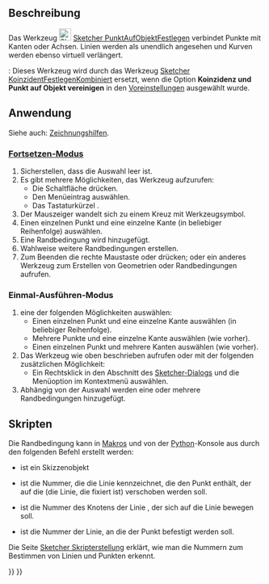 <languages/>

{{Docnav/de
|[[Sketcher_ConstrainCoincident/de|KoinzidentFestlegen]]
|[[Sketcher_ConstrainHorVer/de|HorVerFestlegen]]
|[[Sketcher_Workbench/de|Sketcher]]
|IconL=Sketcher_ConstrainCoincident.svg
|IconR=Sketcher_ConstrainHorVer.svg
|IconC=Workbench_Sketcher.svg
}}

{{GuiCommand/de
|Name=Sketcher ConstrainPointOnObject
|Name/de=Sketcher PunktAufObjektFestlegen
|MenuLocation=Skizze → Sketcher-Randbedingungen → Punkt auf Objekt festlegen
|Workbenches=[[Sketcher_Workbench/de|Sketcher]]
|Shortcut={{KEY|O}}
|SeeAlso=[[Sketcher_ConstrainCoincidentUnified/de|Sketcher KoinzidentFestlegenKombiniert]], [[Sketcher_ConstrainCoincident/de|Sketcher KoinzidentFestlegen]]
}}

<span id="Description"></span>
==Beschreibung==

Das Werkzeug [[Image:Sketcher_ConstrainPointOnObject.svg|24px]] [[Sketcher_ConstrainPointOnObject/de|Sketcher PunktAufObjektFestlegen]] verbindet Punkte mit Kanten oder Achsen. Linien werden als unendlich angesehen und Kurven werden ebenso virtuell verlängert.

{{Version/de|1.0}}: Dieses Werkzeug wird durch das Werkzeug [[Sketcher_ConstrainCoincidentUnified/de|Sketcher KoinzidentFestlegenKombiniert]] ersetzt, wenn die Option '''Koinzidenz und Punkt auf Objekt vereinigen''' in den [[Sketcher_Preferences/de#Allgemein|Voreinstellungen]] ausgewählt wurde.

<span id="Usage"></span>
==Anwendung==

Siehe auch: [[Sketcher_Workbench/de#Zeichnungshilfen|Zeichnungshilfen]].

<span id="Continue_mode"></span>
===[[Sketcher_Workbench/de#Fortsetzen-Modi|Fortsetzen-Modus]]===

# Sicherstellen, dass die Auswahl leer ist.
# Es gibt mehrere Möglichkeiten, das Werkzeug aufzurufen:
#* Die Schaltfläche {{Button|[[Image:Sketcher_ConstrainPointOnObject.svg|16px]] [[Sketcher_ConstrainPointOnObject/de|Punkt auf Objekt festlegen]]}} drücken.
#* Den Menüeintrag {{MenuCommand|Skizze → Randbedingungen → [[Image:Sketcher_ConstrainPointOnObject.svg|16px]] Punkt auf Objekt festlegen}} auswählen.
#* Das Tastaturkürzel {{KEY|O}}.
# Der Mauszeiger wandelt sich zu einem Kreuz mit Werkzeugsymbol.
# Einen einzelnen Punkt und eine einzelne Kante (in beliebiger Reihenfolge) auswählen.
# Eine Randbedingung wird hinzugefügt.
# Wahlweise weitere Randbedingungen erstellen.
# Zum Beenden die rechte Maustaste oder {{KEY|Esc}} drücken; oder ein anderes Werkzeug zum Erstellen von Geometrien oder Randbedingungen aufrufen.

<span id="Run-once_mode"></span>
===Einmal-Ausführen-Modus===

# eine der folgenden Möglichkeiten auswählen:
#* Einen einzelnen Punkt und eine einzelne Kante auswählen (in beliebiger Reihenfolge).
#* Mehrere Punkte und eine einzelne Kante auswählen (wie vorher).
#* Einen einzelnen Punkt und mehrere Kanten auswählen (wie vorher).
# Das Werkzeug wie oben beschrieben aufrufen oder mit der folgenden zusätzlichen Möglichkeit:
#* Ein Rechtsklick in den Abschnitt {{MenuCommand|Elemente}} des [[Sketcher_Dialog/de|Sketcher-Dialogs]] und die Menüoption {{MenuCommand|[[Image:Sketcher_ConstrainPointOnObject.svg|16px]] Punkt auf Objekt festlegen}} im Kontextmenü auswählen.
# Abhängig von der Auswahl werden eine oder mehrere Randbedingungen hinzugefügt.

<span id="Scripting"></span>
==Skripten==

Die Randbedingung kann in [[Macros/de|Makros]] und von der [[Python/de|Python]]-Konsole aus durch den folgenden Befehl erstellt werden:

{{incode|Sketch.addConstraint(Sketcher.Constraint('PointOnObject',LineMoving,PointOfLineMoving,LineFixed))}}

* {{incode|Sketch}} ist ein Skizzenobjekt
* {{incode|LineMoving}} ist die Nummer, die die Linie kennzeichnet, die den Punkt enthält, der auf die {{incode|LineFixed}} (die Linie, die fixiert ist) verschoben werden soll.
* {{incode|PointOfLineMoving}} ist die Nummer des Knotens der Linie {{incode|LineMoving}}, der sich auf die Linie {{incode|LineFixed}} bewegen soll.
* {{incode|LineFixed}} ist die Nummer der Linie, an die der Punkt {{incode|PointOfLineMoving}} befestigt werden soll.

Die Seite [[Sketcher_scripting/de|Sketcher Skripterstellung]] erklärt, wie man die Nummern zum Bestimmen von Linien und Punkten erkennt.


{{Docnav/de
|[[Sketcher_ConstrainCoincident/de|KoinzidentFestlegen]]
|[[Sketcher_ConstrainHorVer/de|HorVerFestlegen]]
|[[Sketcher_Workbench/de|Sketcher]]
|IconL=Sketcher_ConstrainCoincident.svg
|IconR=Sketcher_ConstrainHorVer.svg
|IconC=Workbench_Sketcher.svg
}}

{{Sketcher_Tools_navi{{#translation:}}}}
{{Userdocnavi{{#translation:}}}}